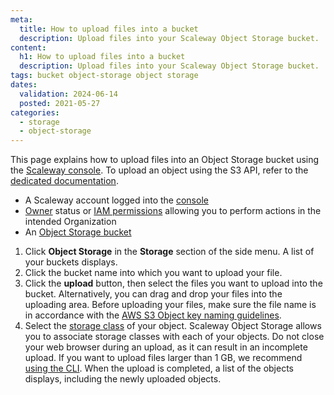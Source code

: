 ```yaml
---
meta:
  title: How to upload files into a bucket
  description: Upload files into your Scaleway Object Storage bucket.
content:
  h1: How to upload files into a bucket
  description: Upload files into your Scaleway Object Storage bucket.
tags: bucket object-storage object storage
dates:
  validation: 2024-06-14
  posted: 2021-05-27
categories:
  - storage
  - object-storage
---
```


This page explains how to upload files into an Object Storage bucket using the [Scaleway console](https://consol.scaleway.com). To upload an object using the S3 API, refer to the [dedicated documentation](/storage/object/api-cli/object-operations/#putobject).

<Macro id="requirements" />

- A Scaleway account logged into the [console](https://console.scaleway.com)
- [Owner](/identity-and-access-management/iam/concepts/#owner) status or [IAM permissions](/identity-and-access-management/iam/concepts/#permission) allowing you to perform actions in the intended Organization
- An [Object Storage bucket](/storage/object/how-to/create-a-bucket/)

1. Click **Object Storage** in the **Storage** section of the side menu. A list of your buckets displays.
2. Click the bucket name into which you want to upload your file.
3. Click the **upload** button, then select the files you want to upload into the bucket. Alternatively, you can drag and drop your files into the uploading area.
    <Message type="important">
      Before uploading your files, make sure the file name is in accordance with the [AWS S3 Object key naming guidelines](https://docs.aws.amazon.com/AmazonS3/latest/dev/UsingMetadata.html#object-key-guidelines).
    </Message>
4. Select the [storage class](/storage/object/concepts/#storage-class) of your object. Scaleway Object Storage allows you to associate storage classes with each of your objects.
    <Message type="important">
      Do not close your web browser during an upload, as it can result in an incomplete upload. If you want to upload files larger than 1 GB, we recommend [using the CLI](/storage/object/api-cli/object-operations/#putobject).
    </Message>
    When the upload is completed, a list of the objects displays, including the newly uploaded objects.
